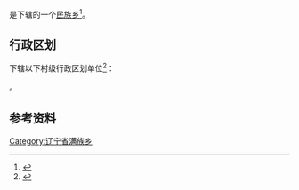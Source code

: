 {{中国乡级行政区|21/14/21/207/000}}

'''{{PAGENAMEBASE}}'''是{{PRC admin/fullname|21/14/21/207/000|3}}下辖的一个[[民族乡|民族乡]]<ref>{{PRC admin/ref sgc|{{PRC admin/parent|21/14/21/207/000}}}}</ref>。

== 行政区划 ==
{{PAGENAMEBASE}}下辖以下村级行政区划单位<ref>{{PRC admin/ref sgc|21/14/21/207/000}}</ref>：

{{PRC admin/children|21/14/21/207/000}}。

== 参考资料 ==
{{reflist}}

{{辽宁行政区划小作品}}
{{PRC admin/navcat|21/14/21/207/000}}
[[Category:辽宁省满族乡|Category:辽宁省满族乡]]